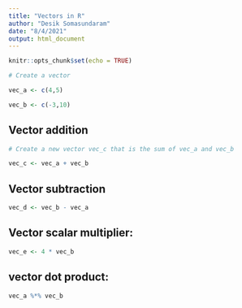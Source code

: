 ```yaml
---
title: "Vectors in R"
author: "Desik Somasundaram"
date: "8/4/2021"
output: html_document
---
```


```r
knitr::opts_chunk$set(echo = TRUE)
```

```r

# Create a vector

vec_a <- c(4,5)

vec_b <- c(-3,10)

```

## Vector addition

```r

# Create a new vector vec_c that is the sum of vec_a and vec_b

vec_c <- vec_a + vec_b

```

## Vector subtraction


```r

vec_d <- vec_b - vec_a

```

## Vector scalar multiplier:

```r

vec_e <- 4 * vec_b

```

## vector dot product:

```r

vec_a %*% vec_b

```


